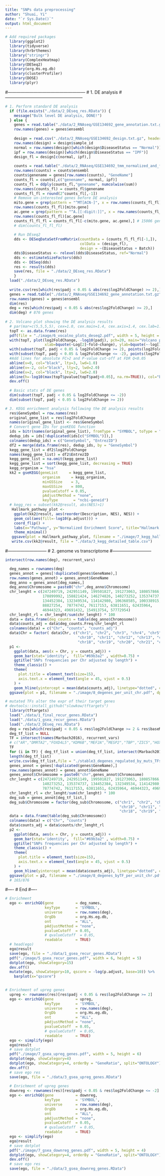 ```yaml
---
title: "SNPs data preprocessing"
author: "Shuai, Yi"
date: "`r Sys.Date()`"
output: html_document
---
```


```r
# Add required packages
  library(ggplot2)
  library(tidyverse)
  library(hrbrthemes)
  library("stringr")
  library(ComplexHeatmap)
  library(DESeq2)
  library(org.Hs.eg.db)
  library(clusterProfiler)
  library(DOSE)
  library(plyr)
```

#------------------------------------------------------
# 1. DE analysis 
#------------------------------------------------------

```r
# 1. Perform standard DE analysis
  if (file.exists("./data/2_DEseq_res.RData")) {
    message("Bulk level DE analysis, DONE!")
  } else {
    genes = read.table("./data/2_RNAseq/GSE134692_gene_annotation.txt.gz", header = T)
    row.names(genes) = genes$ensembl
    
    design = read.csv("./data/2_RNAseq/GSE134692_design.txt.gz", header = T, sep = "\t")
    row.names(design) = design$sample_id
    normal = row.names(design)[which(design$DiseaseStatus == "Normal")]
    ipf = row.names(design)[which(design$DiseaseStatus == "IPF")]
    design_fl = design[c(normal, ipf),]
    
    counts = read.table("./data/2_RNAseq/GSE134692_tmm_normalized_and_filtered_log2CPM.txt.gz", header = T)
    row.names(counts) = counts$ensembl
    counts$genename = genes[row.names(counts), "GeneName"]
    counts_fl = counts[,c("genename", normal, ipf)]
    counts_fl = ddply(counts_fl,"genename", numcolwise(sum))  
    row.names(counts_fl) = counts_fl$genename
    counts_fl_fl = round(2^counts_fl[,-1])
    # Remove un-interested genes before DE analysis
    mito.gene = grep(pattern = "^MT[ACN-]", x = row.names(counts_fl_fl))
    row.names(counts_fl_fl)[mito.gene]
    ac.gene = grep(pattern = "^A.[[:digit:]]", x = row.names(counts_fl_fl))
    row.names(counts_fl_fl)[ac.gene]
    counts_fl_fl_fl = counts_fl_fl[-c(mito.gene, ac.gene),] # 15006 genes
    # dim(counts_fl_fl_fl)
    
    # Run DEseq2
    dds <- DESeqDataSetFromMatrix(countData = (counts_fl_fl_fl[-1,]), 
                                  colData = (design_fl), 
                                  design = ~(DiseaseStatus + Batch))
    dds$DiseaseStatus <- relevel(dds$DiseaseStatus, ref="Normal")
    dds <- estimateSizeFactors(dds)
    dds <- DESeq(dds)
    res <- results(dds)
    save(res, file = "./data/2_DEseq_res.RData")
    }
  load("./data/2_DEseq_res.RData")
  
  write.csv(res[which(res$padj < 0.05 & abs(res$log2FoldChange) >= 2),], file = "./stable1_deanalysis_results.csv")
  genes = read.table("./data/2_RNAseq/GSE134692_gene_annotation.txt.gz", header = T)
  row.names(genes) = genes$ensembl
  dim(res)
  deg = res[which(res$padj < 0.05 & abs(res$log2FoldChange) >= 2),]
  dim(deg) # 876 genes
  
# 2. Volcano plot showing the DE analysis results  
  # par(mar=c(5,5,5,5), cex=1.0, cex.main=1.4, cex.axis=1.4, cex.lab=1.4)
  topT <- as.data.frame(res)
  pdf(file = "./image/6_vocalno_plots_deseq2.pdf", width = 5, height = 4)
  with(topT, plot(log2FoldChange, -log10(padj), pch=20, main="Volcano plot", cex=1.0, col = "#CFD2CF",
                  xlab=bquote(~Log[2]~fold~change), ylab=bquote(~-log[10]~adj.p-value)))
  with(subset(topT, padj < 0.05 & log2FoldChange >= 2), points(log2FoldChange, -log10(padj), pch=20, col="#EB455F", cex=1))
  with(subset(topT, padj < 0.05 & log2FoldChange <= -2), points(log2FoldChange, -log10(padj), pch=20, col="#0081C9", cex=1))
  #Add lines for absolute FC>2 and P-value cut-off at FDR Q<0.05
  abline(v=0, col="black", lty=3, lwd=1.0)
  abline(v=-2, col="black", lty=2, lwd=2.0)
  abline(v=2, col="black", lty=2, lwd=2.0)
  abline(h=-log10(max(topT$pvalue[topT$padj<0.05], na.rm=TRUE)), col="black", lty=4, lwd=2.0)
  dev.off()
  
  # Basic stats of DE genes
  dim(subset(topT, padj < 0.05 & log2FoldChange <= -2))
  dim(subset(topT, padj < 0.05 & log2FoldChange >= 2))
```

```r
# 3. KEGG enrichment analysis following the DE analysis results
  res$GeneSymbol = row.names(res)
  original_gene_list = res$log2FoldChange
  names(original_gene_list) <- res$GeneSymbol
  # Convert gene IDs for gseKEGG function
  ids = bitr(names(original_gene_list), fromType = "SYMBOL", toType = "ENTREZID", OrgDb = org.Hs.eg.db)
  dedup_ids = ids[!duplicated(ids[c("SYMBOL")]),]
  colnames(dedup_ids) = c("GeneSymbol", "EntrezID")
  df2 = merge(data.frame(res), dedup_ids, by = "GeneSymbol")
  kegg_gene_list = df2$log2FoldChange
  names(kegg_gene_list) = df2$EntrezID
  kegg_gene_list = na.omit(kegg_gene_list)
  kegg_gene_list = sort(kegg_gene_list, decreasing = TRUE)
  kegg_organism = "hsa"
  kk2 = gseKEGG(geneList     = kegg_gene_list,
                 organism     = kegg_organism,
                 minGSSize    = 3,
                 maxGSSize    = 800,
                 pvalueCutoff = 0.05,
                 pAdjustMethod = "none",
                 keyType       = "ncbi-geneid")
  # kegg_res = subset(kk2@result, abs(NES)>1)
   Hallmark_pathway_plot <-
    ggplot(kk2@result, aes(reorder(Description, NES), NES)) + 
    geom_col(aes(fill=-log10(p.adjust))) +
    coord_flip() +
    labs(x="Pathway", y="Normalized Enrichment Score", title="Hallmark pathways NES from GSEA") + 
    theme_minimal()
   ggsave(plot = Hallmark_pathway_plot, filename = "./image/7_kegg_hallmark.pdf", dpi = 300, width = 7, height = 7) 
   write.csv(kk2@result, file = "./data/3_kegg_detailed_table.csv")
```

#---------------------------
# 2. genome vs transcriptome
#---------------------------

```r
intersect(row.names(deg), recurrent_vars)
```

```r
  deg_names = rownames(deg)
  genes_annot = genes[!duplicated(genes$GeneName),]
  row.names(genes_annot) = genes_annot$GeneName
  deg_anno = genes_annot[deg_names,]
  deg_anno$Chromosome = paste0("chr",deg_anno$Chromosome)
  chr_lenght = c(247249719, 242951149, 199501827, 191273063, 180857866, 
                 170899992, 158821424, 146274826, 140273252, 135374737, 
                 134452384, 132349534, 114142980, 106368585, 100338915, 
                 88827254,  78774742, 76117153, 63811651, 62435964,
                 46944323, 49691432, 154913754, 57772954)
  chr_lenght_rl = chr_lenght/sum(chr_lenght) * 100
  data = data.frame(deg_counts = table(deg_anno$Chromosome))
  data$counts_adj = data$deg_counts.Freq/chr_lenght_rl
  colnames(data) = c("Chr", "counts", "counts_adj")
  data$Chr = factor( data$Chr, c("chr1", "chr2", "chr3", "chr4", "chr5", "chr6", "chr7", "chr8", "chr9",
                                 "chr10", "chr11", "chr12", "chr13", "chr14", "chr15", "chr16", "chr17",
                                 "chr18", "chr19", "chr20", "chr21", "chr22", "chrX", "chrY"))
  p1 <-
    ggplot(data, aes(x = Chr, y = counts_adj)) +
    geom_bar(stat='identity',  fill="#69b3a2" , width=0.75) +
    ggtitle("SNPs frequencies per Chr adjusted by length") +
    theme_classic() +
    theme(
      plot.title = element_text(size=15),
      axis.text.x = element_text(angle = 45, vjust = 0.5)
    ) +
    geom_hline(yintercept = mean(data$counts_adj), linetype="dotted", color = "red", size=1)
  ggsave(plot = p1, filename = "./image/8_degenes_per_unit_chr.pdf", dpi = 300, width = 7, height = 4) 

# mutated TFs alter the expr of their target genes
# devtools::install_github("slowkow/tftargets")
  library(tftargets)
  load("./data/1_final_recur_genes.RData")
  load("./data/1_gsea_recur_genes.RData")
  load("./data/2_DEseq_res.RData")
  deg = res[which(res$padj < 0.05 & res$log2FoldChange >= 2 & res$baseMean >= 2^5),]
  deg_tf_list = NULL
  TF = intersect(names(Marbach2016), recurrent_vars) 
  # c("AR","DMRTA2","FOXD4L5","KDM6B","MEF2A","MESP2","TBP","ZIC5","HOXA1","ZNF729")
  TF
  for (i in TF) { deg_tf_list = union(deg_tf_list, intersect(Marbach2016[[i]], row.names(deg)) )  }
  length(deg_tf_list)
  write.csv(deg_tf_list,file = "./stable3_degenes_regulated_by_muts_TFs.csv")
  genes_annot = genes[!duplicated(genes$GeneName),]
  row.names(genes_annot) = genes_annot$GeneName
  genes_annot$Chromosome = paste0("chr",genes_annot$Chromosome)
  chr_lenght = c(247249719, 242951149, 199501827, 191273063, 180857866, 170899992, 158821424, 146274826, 
                 140273252, 135374737, 134452384, 132349534, 114142980, 106368585, 100338915, 88827254, 
                 78774742, 76117153, 63811651, 62435964, 46944323, 49691432, 154913754, 57772954)
  chr_lenght_rl = chr_lenght/sum(chr_lenght) * 100
  deg_sub = genes_annot[deg_tf_list,]
  deg_sub$Chromosome = factor(deg_sub$Chromosome, c("chr1", "chr2", "chr3", "chr4", "chr5", "chr6", "chr7", "chr8", "chr9",
                                                    "chr10", "chr11", "chr12", "chr13", "chr14", "chr15", "chr16", "chr17",
                                                    "chr18", "chr19", "chr20", "chr21", "chr22", "chrX", "chrY"))
  data = data.frame(table(deg_sub$Chromosome))
  colnames(data) = c("Chr", "counts")
  data$counts_adj = data$counts/chr_lenght_rl
  p2 <-
    ggplot(data, aes(x = Chr, y = counts_adj)) +
    geom_bar(stat='identity',  fill="#69b3a2" , width=0.75) +
    ggtitle("SNPs frequencies per Chr adjusted by length") +
    theme_classic() +
    theme(
      plot.title = element_text(size=15),
      axis.text.x = element_text(angle = 45, vjust = 0.5)
    ) +
    geom_hline(yintercept = mean(data$counts_adj), linetype="dotted", color = "red", size=1)
  ggsave(plot = p2, filename = "./image/8_degenes_byTF_per_unit_chr.pdf", dpi = 300, width = 7, height = 4) 
  # 165/876
```
#----
# End
#----

```r
# Enrichment
  ego <- enrichGO(gene          = deg_names,
                  keyType       = 'SYMBOL',
                  universe      = row.names(deg),
                  OrgDb         = org.Hs.eg.db,
                  ont           = "ALL",
                  pAdjustMethod = "none", 
                  pvalueCutoff  = 0.05,
                  # qvalueCutoff  = 0.05,
                  readable      = TRUE)
  # head(ego)
  ego@result
  save(ego, file = "./data/1_gsea_recur_genes.RData")
  pdf("./image/5_gsea_recur_genes.pdf", width = 6, height = 5)
  dotplot(ego, showCategory=15)
  dev.off()
  mutate(ego, showCategory=10, qscore = -log(p.adjust, base=10)) %>%
    barplot(x="qscore")
  
```





```r
# Enrichment of upreg genes
  upreg <- rownames(res)[res$padj < 0.05 & res$log2FoldChange >= 2]
  ego <- enrichGO(gene          = upreg,
                  keyType       = 'SYMBOL',
                  universe      = row.names(deg),
                  OrgDb         = org.Hs.eg.db,
                  ont           = "ALL",
                  pAdjustMethod = "none", 
                  pvalueCutoff  = 0.05,
                  # qvalueCutoff  = 0.05,
                  readable      = TRUE)
  ego <- simplify(ego)
  ego@result
  # save dotplot
  pdf("./image/7_gsea_upreg_genes.pdf", width = 5, height = 6)
  dotplot(ego, showCategory=4)
  dotplot(ego, showCategory=4, orderBy = "GeneRatio", split="ONTOLOGY")
  dev.off()
  # save ego res
  save(ego, file = "./data/3_gsea_upreg_genes.RData")
  
  # Enrichment of upreg genes
  downreg <- rownames(res)[res$padj < 0.05 & res$log2FoldChange <= -2]
  ego <- enrichGO(gene          = downreg,
                  keyType       = 'SYMBOL',
                  universe      = row.names(deg),
                  OrgDb         = org.Hs.eg.db,
                  ont           = "ALL",
                  pAdjustMethod = "none", 
                  pvalueCutoff  = 0.05,
                  # qvalueCutoff  = 0.05,
                  readable      = TRUE)
  ego <- simplify(ego)
  ego@result
  # save dotplot
  pdf("./image/7_gsea_downreg_genes.pdf", width = 5, height = 4)
  dotplot(ego, showCategory=4, orderBy = "GeneRatio", split="ONTOLOGY")
  dev.off()
  # save ego res
  save(ego, file = "./data/3_gsea_downreg_genes.RData")
```



